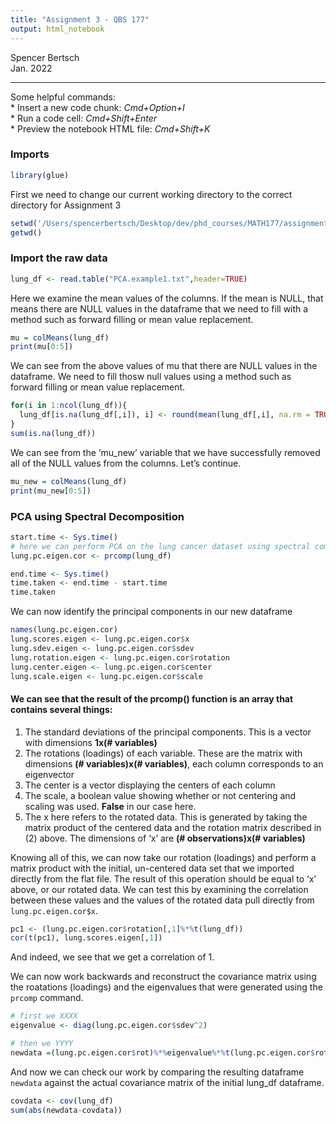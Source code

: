 ```yaml
---
title: "Assignment 3 - QBS 177"
output: html_notebook
---
```


Spencer Bertsch  
Jan. 2022

------------

Some helpful commands:  
* Insert a new code chunk: *Cmd+Option+I*  
* Run a code cell: *Cmd+Shift+Enter*  
* Preview the notebook HTML file: *Cmd+Shift+K*  


### Imports 
```r
library(glue)
```

First we need to change our current working directory to the correct directory for Assignment 3
```r
setwd('/Users/spencerbertsch/Desktop/dev/phd_courses/MATH177/assignment3')
getwd()
```

### Import the raw data 
```r
lung_df <- read.table("PCA.example1.txt",header=TRUE)
```


Here we examine the mean values of the columns. If the mean is NULL, that means there are NULL values in the dataframe that we need to fill with a method such as forward filling or mean value replacement.
```r
mu = colMeans(lung_df)
print(mu[0:5])
```



We can see from the above values of mu that there are NULL values in the dataframe. We need to fill thosw null values using a method such as forward filling or mean value replacement. 

```r
for(i in 1:ncol(lung_df)){
  lung_df[is.na(lung_df[,i]), i] <- round(mean(lung_df[,i], na.rm = TRUE))
}
sum(is.na(lung_df))
```

We can see from the 'mu_new' variable that we have successfully removed all of the NULL values from the columns. Let's continue. 
```r
mu_new = colMeans(lung_df)
print(mu_new[0:5])
```


### PCA using Spectral Decomposition
```r
start.time <- Sys.time()
# here we can perform PCA on the lung cancer dataset using spectral composition
lung.pc.eigen.cor <- prcomp(lung_df)

end.time <- Sys.time()
time.taken <- end.time - start.time
time.taken
```


We can now identify the principal components in our new dataframe
```r
names(lung.pc.eigen.cor)
lung.scores.eigen <- lung.pc.eigen.cor$x
lung.sdev.eigen <- lung.pc.eigen.cor$sdev
lung.rotation.eigen <- lung.pc.eigen.cor$rotation
lung.center.eigen <- lung.pc.eigen.cor$center
lung.scale.eigen <- lung.pc.eigen.cor$scale
```


#### We can see that the result of the prcomp() function is an array that contains several things: 
1. The standard deviations of the principal components. This is a vector with dimensions **1x(# variables)**
2. The rotations (loadings) of each variable. These are the matrix with dimensions **(# variables)x(# variables)**, each column corresponds to an eigenvector
3. The center is a vector displaying the centers of each column 
4. The scale, a boolean value showing whether or not centering and scaling was used. **False** in our case here. 
5. The x here refers to the rotated data. This is generated by taking the matrix product of the centered data and the rotation matrix described in (2) above. The dimensions of 'x' are **(# observations)x(# variables)**

\br
Knowing all of this, we can now take our rotation (loadings) and perform a matrix product with the initial, un-centered data set that we imported directly from the flat file. The result of this operation should be equal to 'x' above, or our rotated data. We can test this by examining the correlation between these values and the values of the rotated data pull directly from `lung.pc.eigen.cor$x`.
```r
pc1 <- (lung.pc.eigen.cor$rotation[,1]%*%t(lung_df))
cor(t(pc1), lung.scores.eigen[,1])
```

And indeed, we see that we get a correlation of 1. 

We can now work backwards and reconstruct the covariance matrix using the roatations (loadings) and the eigenvalues that were generated using the `prcomp` command. 

```r
# first we XXXX 
eigenvalue <- diag(lung.pc.eigen.cor$sdev^2)

# then we YYYY
newdata =(lung.pc.eigen.cor$rot)%*%eigenvalue%*%t(lung.pc.eigen.cor$rot)
```


And now we can check our work by comparing the resulting dataframe `newdata` against the actual covariance matrix of the initial lung_df dataframe. 
```r
covdata <- cov(lung_df)
sum(abs(newdata-covdata))
```



